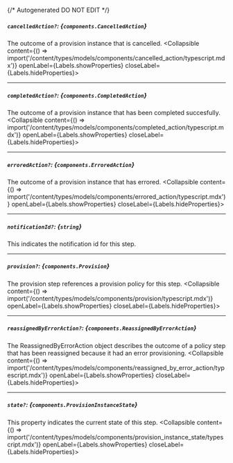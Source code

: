 {/* Autogenerated DO NOT EDIT  */}

##### `cancelledAction?`: *{`components.CancelledAction`}*
The outcome of a provision instance that is cancelled.
<Collapsible content={() => import('/content/types/models/components/cancelled_action/typescript.mdx')} openLabel={Labels.showProperties} closeLabel={Labels.hideProperties}>
</Collapsible>

---
##### `completedAction?`: *{`components.CompletedAction`}*
The outcome of a provision instance that has been completed succesfully.
<Collapsible content={() => import('/content/types/models/components/completed_action/typescript.mdx')} openLabel={Labels.showProperties} closeLabel={Labels.hideProperties}>
</Collapsible>

---
##### `erroredAction?`: *{`components.ErroredAction`}*
The outcome of a provision instance that has errored.
<Collapsible content={() => import('/content/types/models/components/errored_action/typescript.mdx')} openLabel={Labels.showProperties} closeLabel={Labels.hideProperties}>
</Collapsible>

---
##### `notificationId?`: *{`string`}*
This indicates the notification id for this step.

---
##### `provision?`: *{`components.Provision`}*
The provision step references a provision policy for this step.
<Collapsible content={() => import('/content/types/models/components/provision/typescript.mdx')} openLabel={Labels.showProperties} closeLabel={Labels.hideProperties}>
</Collapsible>

---
##### `reassignedByErrorAction?`: *{`components.ReassignedByErrorAction`}*
The ReassignedByErrorAction object describes the outcome of a policy step that has been reassigned because it had an error provisioning.
<Collapsible content={() => import('/content/types/models/components/reassigned_by_error_action/typescript.mdx')} openLabel={Labels.showProperties} closeLabel={Labels.hideProperties}>
</Collapsible>

---
##### `state?`: *{`components.ProvisionInstanceState`}*
This property indicates the current state of this step.
<Collapsible content={() => import('/content/types/models/components/provision_instance_state/typescript.mdx')} openLabel={Labels.showProperties} closeLabel={Labels.hideProperties}>
</Collapsible>



